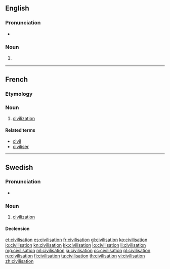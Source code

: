 ==English==

===Pronunciation===
* {{rhymes|eɪʃən}}

===Noun===
{{en-noun}}

# {{context|chiefly|British|lang=en}} {{alternative spelling of|civilization}}

----

==French==

===Etymology===
{{suffix|civiliser|ation|lang=fr}}

===Noun===
{{fr-noun|f}}

# [[civilization]]

====Related terms====
* [[civil#French|civil]]
* [[civiliser#French|civiliser]]

----

==Swedish==

===Pronunciation===
* {{audio|Sv-en civilisation.ogg|audio}}

===Noun===
{{sv-noun|g=c}}

# [[civilization]]

====Declension====
{{sv-noun-reg-er}}

[[et:civilisation]]
[[es:civilisation]]
[[fr:civilisation]]
[[gl:civilisation]]
[[ko:civilisation]]
[[io:civilisation]]
[[kn:civilisation]]
[[kk:civilisation]]
[[lo:civilisation]]
[[li:civilisation]]
[[mg:civilisation]]
[[ml:civilisation]]
[[ja:civilisation]]
[[oc:civilisation]]
[[pl:civilisation]]
[[ru:civilisation]]
[[fi:civilisation]]
[[ta:civilisation]]
[[th:civilisation]]
[[vi:civilisation]]
[[zh:civilisation]]